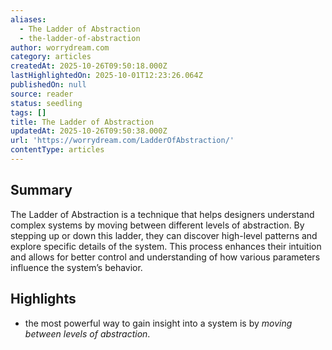 ```yaml
---
aliases:
  - The Ladder of Abstraction
  - the-ladder-of-abstraction
author: worrydream.com
category: articles
createdAt: 2025-10-26T09:50:18.000Z
lastHighlightedOn: 2025-10-01T12:23:26.064Z
publishedOn: null
source: reader
status: seedling
tags: []
title: The Ladder of Abstraction
updatedAt: 2025-10-26T09:50:38.000Z
url: 'https://worrydream.com/LadderOfAbstraction/'
contentType: articles
---
```

## Summary

The Ladder of Abstraction is a technique that helps designers understand complex systems by moving between different levels of abstraction. By stepping up or down this ladder, they can discover high-level patterns and explore specific details of the system. This process enhances their intuition and allows for better control and understanding of how various parameters influence the system’s behavior.

## Highlights

- the most powerful way to gain insight into a system is by _moving between levels of abstraction_.
